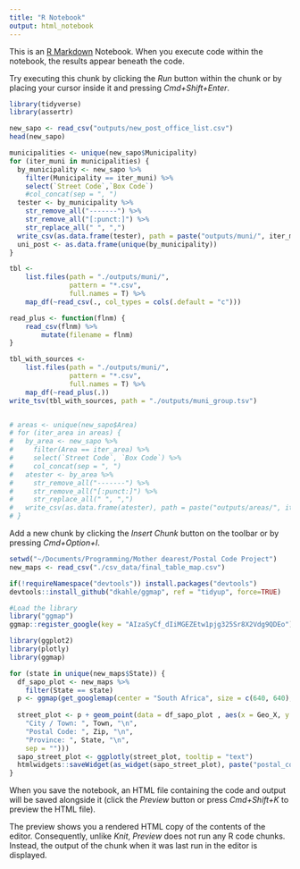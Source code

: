 ```yaml
---
title: "R Notebook"
output: html_notebook
---
```


This is an [R Markdown](http://rmarkdown.rstudio.com) Notebook. When you execute code within the notebook, the results appear beneath the code. 

Try executing this chunk by clicking the *Run* button within the chunk or by placing your cursor inside it and pressing *Cmd+Shift+Enter*. 

```r
library(tidyverse)
library(assertr)
```

```r
new_sapo <- read_csv("outputs/new_post_office_list.csv")
head(new_sapo)

```
```r

municipalities <- unique(new_sapo$Municipality)
for (iter_muni in municipalities) {
  by_municipality <- new_sapo %>%
    filter(Municipality == iter_muni) %>%
    select(`Street Code`,`Box Code`)
    #col_concat(sep = ", ")
  tester <- by_municipality %>%
    str_remove_all("-------") %>%
    str_remove_all("[:punct:]") %>%
    str_replace_all(" ", ",")
  write_csv(as.data.frame(tester), path = paste("outputs/muni/", iter_muni, ".csv") )
  uni_post <- as.data.frame(unique(by_municipality))
}

tbl <-
    list.files(path = "./outputs/muni/",
               pattern = "*.csv", 
               full.names = T) %>% 
    map_df(~read_csv(., col_types = cols(.default = "c"))) 

read_plus <- function(flnm) {
    read_csv(flnm) %>% 
        mutate(filename = flnm)
}

tbl_with_sources <-
    list.files(path = "./outputs/muni/",
               pattern = "*.csv", 
               full.names = T) %>% 
    map_df(~read_plus(.))
write_tsv(tbl_with_sources, path = "./outputs/muni_group.tsv")


# areas <- unique(new_sapo$Area)
# for (iter_area in areas) {
#   by_area <- new_sapo %>%
#     filter(Area == iter_area) %>%
#     select(`Street Code`, `Box Code`) %>%
#     col_concat(sep = ", ")
#   atester <- by_area %>%
#     str_remove_all("-------") %>%
#     str_remove_all("[:punct:]") %>%
#     str_replace_all(" ", ",")
#   write_csv(as.data.frame(atester), path = paste("outputs/areas/", iter_area, ".csv"))
# }
```

Add a new chunk by clicking the *Insert Chunk* button on the toolbar or by pressing *Cmd+Option+I*.
```r
setwd("~/Documents/Programming/Mother dearest/Postal Code Project")
new_maps <- read_csv("./csv_data/final_table_map.csv")
```
```r
if(!requireNamespace("devtools")) install.packages("devtools")
devtools::install_github("dkahle/ggmap", ref = "tidyup", force=TRUE)

#Load the library
library("ggmap")
ggmap::register_google(key = "AIzaSyCf_dIiMGEZEtw1pjg325Sr8X2Vdg9QDEo")
```
```r
library(ggplot2)
library(plotly)
library(ggmap)
```

```r

for (state in unique(new_maps$State)) {
  df_sapo_plot <- new_maps %>%
    filter(State == state)
  p <- ggmap(get_googlemap(center = "South Africa", size = c(640, 640), zoom = 6, scale = 2, maptype = "roadmap", color = "color", region = "za"))
  
  street_plot <- p + geom_point(data = df_sapo_plot , aes(x = Geo_X, y = Geo_Y, color = State, alpha = 0.5, text = paste(
    "City / Town: ", Town, "\n",
    "Postal Code: ", Zip, "\n",
    "Province: ", State, "\n",
    sep = ""))) 
  sapo_street_plot <- ggplotly(street_plot, tooltip = "text")
  htmlwidgets::saveWidget(as_widget(sapo_street_plot), paste("postal_codes_",state,".html"))
}
```

When you save the notebook, an HTML file containing the code and output will be saved alongside it (click the *Preview* button or press *Cmd+Shift+K* to preview the HTML file). 

The preview shows you a rendered HTML copy of the contents of the editor. Consequently, unlike *Knit*, *Preview* does not run any R code chunks. Instead, the output of the chunk when it was last run in the editor is displayed.

